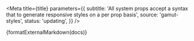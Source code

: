 

<Meta
  title={title}
  parameters={{
    subtitle:
      'All system props accept a syntax that to generate responsive styles on a per prop basis',
    source: 'gamut-styles',
    status: 'updating',
  }}
/>

<Description>{formatExternalMarkdown(docs)}</Description>
